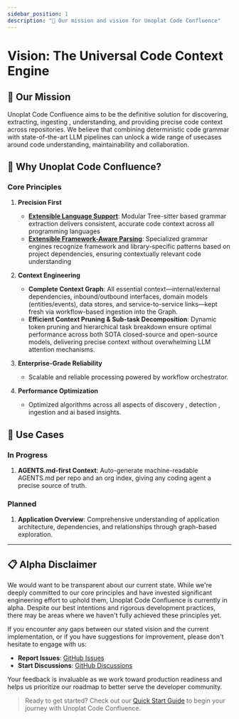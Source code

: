 ```yaml
---
sidebar_position: 1
description: "🎯 Our mission and vision for Unoplat Code Confluence"
---
```


# Vision: The Universal Code Context Engine


## 🎯 Our Mission

Unoplat Code Confluence aims to be the definitive solution for discovering, extracting, ingesting , understanding, and providing precise code context across repositories. We believe that combining deterministic code grammar with state-of-the-art LLM pipelines can unlock a wide range of usecases around code understanding, maintainability and collaboration.

## 🌟 Why Unoplat Code Confluence?

### Core Principles

1. **Precision First**
   - **[Extensible Language Support](https://github.com/unoplat/unoplat-code-confluence/tree/main/unoplat-code-confluence-ingestion/code-confluence-flow-bridge/src/code_confluence_flow_bridge/parser/queries)**: Modular Tree-sitter based grammar extraction delivers consistent, accurate code context across all programming languages
   - **[Extensible Framework-Aware Parsing](https://docs.unoplat.io/contribution/custom-framework-schema)**: Specialized grammar engines recognize framework and library-specific patterns based on project dependencies, ensuring contextually relevant code understanding

    
2. **Context Engineering**
   - **Complete Context Graph**: All essential context—internal/external dependencies, inbound/outbound interfaces, domain models (entities/events), data stores, and service-to-service links—kept fresh via workflow-based ingestion into the Graph.
   - **Efficient Context Pruning & Sub-task Decomposition**: Dynamic token pruning and hierarchical task breakdown ensure optimal performance across both SOTA closed-source and open-source models, delivering precise context without overwhelming LLM attention mechanisms. 

3. **Enterprise-Grade Reliability**
   - Scalable and reliable processing powered by workflow orchestrator.

4. **Performance Optimization**
   - Optimized algorithms across all aspects of discovery , detection , ingestion and ai based insights.

## 🚀 Use Cases

### In Progress
1. **AGENTS.md-first Context**: Auto-generate machine-readable AGENTS.md per repo and an org index, giving any coding agent a precise source of truth.

### Planned
1. **Application Overview**: Comprehensive understanding of application architecture, dependencies, and relationships through graph-based exploration.

---

## 📋 Alpha Disclaimer

We would want to be transparent about our current state. While we're deeply committed to our core principles and have invested significant engineering effort to uphold them, Unoplat Code Confluence is currently in alpha. Despite our best intentions and rigorous development practices, there may be areas where we haven't fully achieved these principles yet.

If you encounter any gaps between our stated vision and the current implementation, or if you have suggestions for improvement, please don't hesitate to engage with us:

- **Report Issues**: [GitHub Issues](https://github.com/unoplat/unoplat-code-confluence/issues)
- **Start Discussions**: [GitHub Discussions](https://github.com/unoplat/unoplat-code-confluence/discussions)

Your feedback is invaluable as we work toward production readiness and helps us prioritize our roadmap to better serve the developer community.

> Ready to get started? Check out our [Quick Start Guide](/) to begin your journey with Unoplat Code Confluence.
